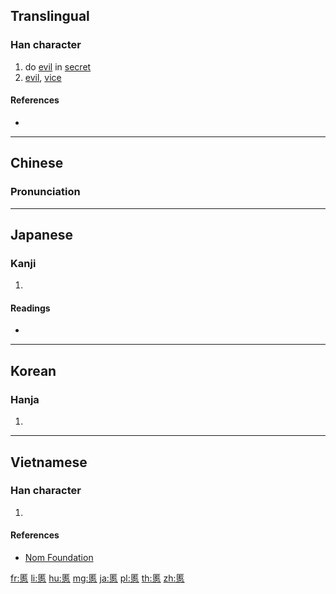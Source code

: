 ==Translingual==

===Han character===
{{Han char|rn=61|rad=心|as=11|sn=15|four=71331|canj=SRP|ids=⿱匿心}}

# do [[evil]] in [[secret]]
# [[evil]], [[vice]]

====References====
* {{Han ref|kx=0399.030|dkj=11100|dj=0738.090|hdz=42333.010|uh=615D|ud=24925|bh=BC7C|bd=48252}}

----

==Chinese==
{{zh-forms}}

===Pronunciation===
{{zh-pron
|m=tè
|c=nik1,tik1
|mc=y
|oc=y
|ma=
|cat=v,n
}}

----

==Japanese==

===Kanji===
{{ja-kanji|grade=|rs=心11}}

# {{defn|lang=ja|sort=心11}}

====Readings====
* {{ja-readings|on=[[とく]] (toku)|kun=[[わるい]] (warui)}}

----

==Korean==

===Hanja===
{{ko-hanja|hangeul=특|eumhun=|rv=teuk|mr=t'ŭk|y=thuk}}

# {{defn|lang=ko|sort=心11}}

----

==Vietnamese==

===Han character===
{{vi-readings|rs=心11|hanviet=[[nấc]], [[nức]], [[thắc]]}}

# {{defn|lang=vi|sort=心11}}

====References====
* [http://nomfoundation.org/common/nom_details.php?codepoint=615d Nom Foundation]

[[fr:慝]]
[[li:慝]]
[[hu:慝]]
[[mg:慝]]
[[ja:慝]]
[[pl:慝]]
[[th:慝]]
[[zh:慝]]